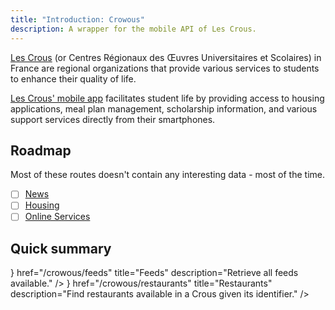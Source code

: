 ```yaml
---
title: "Introduction: Crowous"
description: A wrapper for the mobile API of Les Crous.
---
```



[Les Crous](https://www.lescrous.fr/) (or Centres Régionaux des Œuvres Universitaires et Scolaires) in France are regional organizations that provide various services to students to enhance their quality of life.

[Les Crous' mobile app](https://play.google.com/store/apps/details?id=com.einden.crous.poitiers.android) facilitates student life by providing access to housing applications, meal plan management, scholarship information, and various support services directly from their smartphones.
 
## Roadmap

Most of these routes doesn't contain any interesting data - most of the time.

- [ ] [News](http://webservices-v2.crous-mobile.fr/feed/:identifier/externe/actu.xml)
- [ ] [Housing](http://webservices-v2.crous-mobile.fr/feed/:identifier/:identifier-logement.xml)
- [ ] [Online Services](http://webservices-v2.crous-mobile.fr/feed/:identifier/:identifier-online.xml)

## Quick summary

<Cards>
  <Card
    icon={<HomeIcon />}
    href="/crowous/feeds"
    title="Feeds"
    description="Retrieve all feeds available."
  />
  <Card
    icon={<UtensilsIcon />}
    href="/crowous/restaurants"
    title="Restaurants"
    description="Find restaurants available in a Crous given its identifier."
  />
</Cards>
